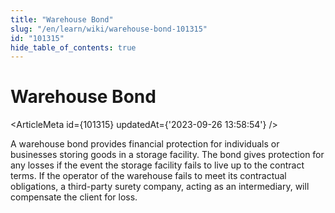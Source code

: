 ```yaml
---
title: "Warehouse Bond"
slug: "/en/learn/wiki/warehouse-bond-101315"
id: "101315"
hide_table_of_contents: true
---
```



# Warehouse Bond

<ArticleMeta id={101315} updatedAt={'2023-09-26 13:58:54'} />
<div className='border-solid border-b border-t-0 my-4 border-[var(--ifm-color-gray-300)]' />

A warehouse bond provides financial protection for individuals or businesses storing goods in a storage facility. The bond gives protection for any losses if the event the storage facility fails to live up to the contract terms. If the operator of the warehouse fails to meet its contractual obligations, a third-party surety company, acting as an intermediary, will compensate the client for loss.
